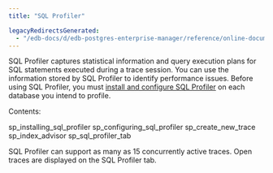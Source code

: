 ```yaml
---
title: "SQL Profiler"

legacyRedirectsGenerated:
  - "/edb-docs/d/edb-postgres-enterprise-manager/reference/online-documentation/8.0/toc_pem_sql_profiler.html"
---
```


<div id="toc_pem_sql_profiler" class="registered_link"></div>

SQL Profiler captures statistical information and query execution plans for SQL statements executed during a trace session. You can use the information stored by SQL Profiler to identify performance issues. Before using SQL Profiler, you must [install and configure SQL Profiler](01_sp_installing_sql_profiler/#sp_installing_sql_profiler) on each database you intend to profile.

Contents:

<div class="toctree" maxdepth="2">

sp_installing_sql_profiler sp_configuring_sql_profiler sp_create_new_trace sp_index_advisor sp_sql_profiler_tab

</div>

SQL Profiler can support as many as 15 concurrently active traces. Open traces are displayed on the SQL Profiler tab.

